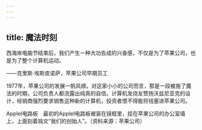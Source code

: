 ```yaml
---
---
---
```

title: 魔法时刻
---




西海岸电脑节结束后，我们产生一种大功告成的兴奋感，不仅是为了苹果公司，也是为了整个计算机运动。

——克里斯·埃斯皮诺萨，苹果公司早期员工



1977年，苹果公司的发展一帆风顺。对这家小小的公司而言，那是一段被施了魔法的时期，公司负责人都流露出纯真的自信。计算机发烧友赞扬沃兹尼亚克的设计，经销商强烈要求销售这种新的计算机，投资者恨不得能将钱塞进苹果公司。



AppleI电路板　最初的AppleI电路板被装在镜框里，挂在苹果公司的办公室墙上，上面刻着铭文“我们的创始人”。（资料来源：苹果公司）